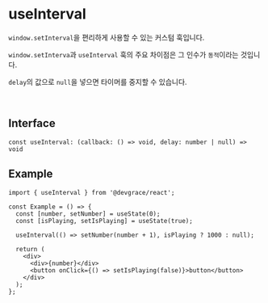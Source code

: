 # useInterval

`window.setInterval`을 편리하게 사용할 수 있는 커스텀 훅입니다. 

`window.setInterva`과 `useInterval` 훅의 주요 차이점은 그 인수가 `동적`이라는 것입니다.

`delay`의 값으로 `null`을 넣으면 타이머를 중지할 수 있습니다.

<br />

## Interface
```tsx
const useInterval: (callback: () => void, delay: number | null) => void
```

## Example

```tsx
import { useInterval } from '@devgrace/react';

const Example = () => {
  const [number, setNumber] = useState(0);
  const [isPlaying, setIsPlaying] = useState(true);

  useInterval(() => setNumber(number + 1), isPlaying ? 1000 : null);

  return (
    <div>
      <div>{number}</div>
      <button onClick={() => setIsPlaying(false)}>button</button>
    </div>
  );
};
```